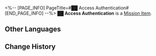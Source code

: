 <%-- [PAGE_INFO]
PageTitle=#██ Access Authentication#
[END_PAGE_INFO] --%>
{{Item Infobox
|id          = 140085
|image       = Item ██ Access Authentication.png
|type        = Mission Item
|invCategory = Missions
|rarity      = 3
|effect      = 
|description = A mysterious card used to access an unknown facility. Its corner has been chipped away and the letters on it have become unrecognizable. But when you hold it under the light at a certain angle, you can see the faint letters that read "██." ''"When you run your fingers past the incomprehensible letters, you can't help but think: Maybe this card is one of those collector's edition things. Could it be that having all the cards can grant you the power to summon... that Aeon?"''
}}
'''██ Access Authentication''' is a [[Mission Item]].

==Other Languages==
{{Other Languages
|en   = ██ Access Authentication
|zhs  = 「██」权限认证
|zht  = 「██」權限認證
|ja   = 「██」権限認証
|ko   = 「██」 권한 인증
|es   = Permiso de acceso - ██
|fr   = Authentification d'accès ██
|ru   = Аутентификация доступа к ██
|th   = บัตรรับรองสิทธิ์ของ "██"
|vi   = Chứng Nhận Quyền Hạn "██"
|de   = Zugangserlaubnis: ██
|id   = Kartu Akses "██"
|pt   = ██ Autenticação de Acesso
}}

==Change History==
{{Change History|1.0}}